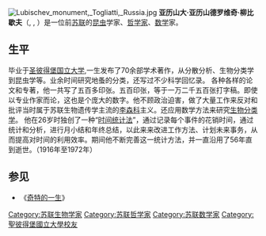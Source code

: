 [[File:Lubischev_monument,_Togliatti,_Russia.jpg|thumb]]
'''亚历山大·亚历山德罗维奇·柳比歇夫'''（{{lang-en|Alexander Alexandrovich Lyubishchev}}, {{lang-ru|Любищев, Александр Александрович}}, {{bd|1890年|4月5日|1972年|8月31日}}）是一位前[[苏联|苏联]]的[[昆虫|昆虫]]学家、[[哲学家|哲学家]]、[[数学|数学]]家。

==生平==
毕业于[[圣彼得堡国立大学|圣彼得堡国立大学]],一生发布了70余部学术著作，从分散分析、生物分类学到昆虫学等。业余时间研究地蚤的分类，还写过不少科学回忆录。
各种各样的论文和专著，他一共写了五百多印张。五百印张，等于一万二千五百张打字稿。即使以专业作家而论，这也是个庞大的数字。他不顾政治迫害，做了大量工作来反对和批评当时属于苏联生物遗传学主流的[[李森科|李森科]]主义。还应用数学方法来研究[[生物分类学|生物分类学]]。
他在26岁时独创了一种“[[时间统计法|时间统计法]]”，通过记录每个事件的花销时间，通过统计和分析，进行月小结和年终总结，以此来来改进工作方法、计划未来事务，从而提高对时间的利用效率。期间他不断完善这一统计方法，并一直沿用了56年直到逝世。（1916年至1972年）

==参见==
*《[[奇特的一生|奇特的一生]]》

{{DEFAULTSORT:Lyubishchev, Alexander Alexandrovich}}
[[Category:苏联生物学家|Category:苏联生物学家]]
[[Category:苏联哲学家|Category:苏联哲学家]]
[[Category:苏联数学家|Category:苏联数学家]]
[[Category:聖彼得堡國立大學校友|Category:聖彼得堡國立大學校友]]
